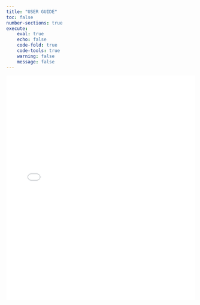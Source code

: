 ```yaml
---
title: "USER GUIDE"
toc: false
number-sections: true
execute: 
    eval: true
    echo: false
    code-fold: true
    code-tools: true
    warning: false
    message: false
---
```


<embed src="userguide.pdf" type="application/pdf" width="100%" height="600px" />
